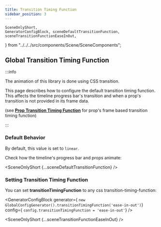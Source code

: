 ```yaml
---
title: Transition Timing Function
sidebar_position: 3
---
```


    SceneOnlyShort,
    GeneratorConfigBlock, sceneDefaultTransitionFunction, sceneTransitionFunctionEaseInOut,
} from "../../../src/components/Scene/SceneComponents";




## Global Transition Timing Function


:::info

The animation of this library is done using CSS transition.

This page describes how to configure the
default transition timing function. This affects the timeline progress bar's transition and when a prop's transition is not provided in its frame data.

(see **[Prop Transition Timing Function](frame-animation-speed)** for prop's frame based transition timing function)

:::


### Default Behavior

By default, this value is set to `linear`.

Check how the timeline's progress bar and props animate:

<SceneOnlyShort {...sceneDefaultTransitionFunction} />

### Setting Transition Timing Function

You can set **transitionTimingFunction** to any css transition-timing-function:

<GeneratorConfigBlock
    generator={
        `new GlobalConfigGenerator().transitionTimingFunction('ease-in-out')`}
    config={
        `config.transitionTimingFunction = 'ease-in-out'`} />

<SceneOnlyShort {...sceneTransitionFunctionEaseInOut} />

